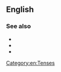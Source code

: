 {{also|past-tense}}
==English==

===See also===
* {{l|en|be}}
* {{l|en|is}}
* {{l|en|was}}

[[Category:en:Tenses]]